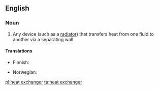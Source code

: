 ==English==

===Noun===
{{wikipedia}}
{{en-noun|sg=[[heat]] [[exchanger]]}}

#{{physics}}  Any device (such as a [[radiator]]) that transfers heat from one fluid to another via a separating wall

====Translations====
{{top}}
* Finnish: {{t-|fi|lämmönvaihdin}}
{{mid}}
*Norwegian: {{t|no|varmeveksler|m}}
{{bottom}}

[[pl:heat exchanger]]
[[ta:heat exchanger]]
